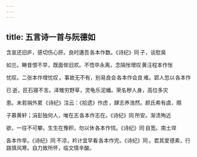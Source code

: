 ```yaml
---
---
---
```

title: 五言诗一首与阮德如
---



含哀还旧庐，感切伤心肝。良时遘吾 各本作数。《诗纪》同 子，谈慰臭

如兰。畴昔恨不早，既面侔旧欢。不悟卒永离，念隔怅增叹 黄汪程本作怅

忧叹。二张本作增忧叹 。事故无不有，别易良会 各本作会良 难。郢人忽以 各本作

已 逝，匠石寝不言。泽雉穷野草，灵龟乐泥蟠。荣名秽人身，高位多灾

患。未若捐外累 《诗纪》注云：《拾遗》作虑 ，肆志养浩然。颜氏希有虞，隰

子慕黄轩；涓彭独何人，唯在志 各本作志在。《诗纪》同 所安。渐渍殉近

欲，一往不可攀。生生在豫积，勿以休 各本作怵。《诗纪》同 自宽。南土垾 

各本作旱。《诗纪》同 不凉，衿计宜早看 各本作完。《诗纪》同 。君其爱德素，行路慎风寒。自力致所怀，临文情辛酸。